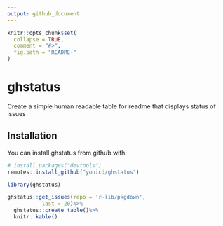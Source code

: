 ```yaml
---
output: github_document
---
```


<!-- README.md is generated from README.Rmd. Please edit that file -->

```r
knitr::opts_chunk$set(
  collapse = TRUE,
  comment = "#>",
  fig.path = "README-"
)
```

# ghstatus

Create a simple human readable table for readme that displays status of issues

## Installation

You can install ghstatus from github with:

```r
# install.packages("devtools")
remotes::install_github("yonicd/ghstatus")
```

```r
library(ghstatus)
```

```r
ghstatus::get_issues(repo = 'r-lib/pkgdown',
           last = 20)%>%
  ghstatus::create_table()%>%
  knitr::kable()
```
